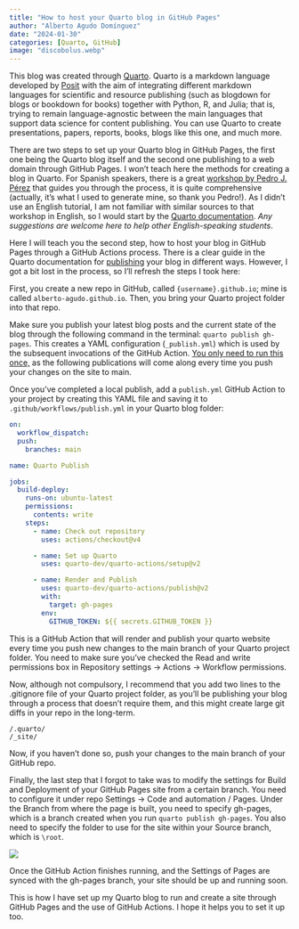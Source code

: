 ```yaml
---
title: "How to host your Quarto blog in GitHub Pages"
author: "Alberto Agudo Domínguez"
date: "2024-01-30"
categories: [Quarto, GitHub]
image: "discobolus.webp"
---
```


This blog was created through [Quarto](https://quarto.org/). Quarto is a markdown language developed by [Posit](https://posit.co/) with the aim of integrating different markdown languages for scientific and resource publishing (such as blogdown for blogs or bookdown for books) together with Python, R, and Julia; that is, trying to remain language-agnostic between the main languages that support data science for content publishing. You can use Quarto to create presentations, papers, reports, books, blogs like this one, and much more.

There are two steps to set up your Quarto blog in GitHub Pages, the first one being the Quarto blog itself and the second one publishing to a web domain through GitHub Pages. I won't teach here the methods for creating a blog in Quarto. For Spanish speakers, there is a great [workshop by Pedro J. Pérez](https://perezp44.github.io/taller.primer.blog/) that guides you through the process, it is quite comprehensive (actually, it's what I used to generate mine, so thank you Pedro!). As I didn't use an English tutorial, I am not familiar with similar sources to that workshop in English, so I would start by the [Quarto documentation](https://quarto.org/docs/websites/website-blog.html). *Any suggestions are welcome here to help other English-speaking students*.

Here I will teach you the second step, how to host your blog in GitHub Pages through a GitHub Actions process. There is a clear guide in the Quarto documentation for [publishing](https://quarto.org/docs/publishing/github-pages.html) your blog in different ways. However, I got a bit lost in the process, so I'll refresh the steps I took here:

First, you create a new repo in GitHub, called `{username}.github.io`; mine is called `alberto-agudo.github.io`. Then, you bring your Quarto project folder into that repo.

Make sure you publish your latest blog posts and the current state of the blog through the following command in the terminal: `quarto publish gh-pages`. This creates a YAML configuration (`_publish.yml`) which is used by the subsequent invocations of the GitHub Action. [You only need to run this once,]{.underline} as the following publications will come along every time you push your changes on the site to main.

Once you've completed a local publish, add a `publish.yml` GitHub Action to your project by creating this YAML file and saving it to `.github/workflows/publish.yml` in your Quarto blog folder:

``` yaml
on:
  workflow_dispatch:
  push:
    branches: main

name: Quarto Publish

jobs:
  build-deploy:
    runs-on: ubuntu-latest
    permissions:
      contents: write
    steps:
      - name: Check out repository
        uses: actions/checkout@v4

      - name: Set up Quarto
        uses: quarto-dev/quarto-actions/setup@v2

      - name: Render and Publish
        uses: quarto-dev/quarto-actions/publish@v2
        with:
          target: gh-pages
        env:
          GITHUB_TOKEN: ${{ secrets.GITHUB_TOKEN }}
```

This is a GitHub Action that will render and publish your quarto website every time you push new changes to the main branch of your Quarto project folder. You need to make sure you've checked the Read and write permissions box in Repository settings -\> Actions -\> Workflow permissions.

Now, although not compulsory, I recommend that you add two lines to the .gitignore file of your Quarto project folder, as you'll be publishing your blog through a process that doesn't require them, and this might create large git diffs in your repo in the long-term.

```         
/.quarto/
/_site/
```

Now, if you haven't done so, push your changes to the main branch of your GitHub repo.

Finally, the last step that I forgot to take was to modify the settings for Build and Deployment of your GitHub Pages site from a certain branch. You need to configure it under repo Settings -\> Code and automation / Pages. Under the Branch from where the page is built, you need to specify gh-pages, which is a branch created when you run `quarto publish gh-pages`. You also need to specify the folder to use for the site within your Source branch, which is `\root`.

![](gh-pages-settings-setup.png)

Once the GitHub Action finishes running, and the Settings of Pages are synced with the gh-pages branch, your site should be up and running soon.

This is how I have set up my Quarto blog to run and create a site through GitHub Pages and the use of GitHub Actions. I hope it helps you to set it up too.
